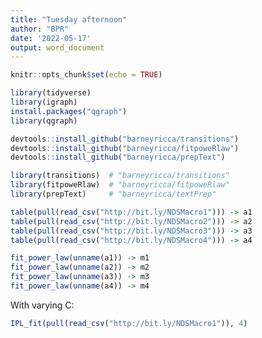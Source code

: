 ---
title: "Tuesday afternoon"
author: "BPR"
date: '2022-05-17'
output: word_document
---

```{r setup, include=FALSE}
knitr::opts_chunk$set(echo = TRUE)

library(tidyverse)
library(igraph)
install.packages("qgraph")
library(qgraph)

devtools::install_github("barneyricca/transitions")
devtools::install_github("barneyricca/fitpoweRlaw")
devtools::install_github("barneyricca/prepText")

library(transitions)  # "barneyricca/transitions"
library(fitpoweRlaw)  # "barneyricca/fitpoweRlaw"
library(prepText)     # "barneyricca/textPrep"
```


```{r}
table(pull(read_csv("http://bit.ly/NDSMacro1"))) -> a1
table(pull(read_csv("http://bit.ly/NDSMacro2"))) -> a2
table(pull(read_csv("http://bit.ly/NDSMacro3"))) -> a3
table(pull(read_csv("http://bit.ly/NDSMacro4"))) -> a4

fit_power_law(unname(a1)) -> m1
fit_power_law(unname(a2)) -> m2
fit_power_law(unname(a3)) -> m3
fit_power_law(unname(a4)) -> m4

```



With varying C:
```{r}
IPL_fit(pull(read_csv("http://bit.ly/NDSMacro1")), 4)
```

